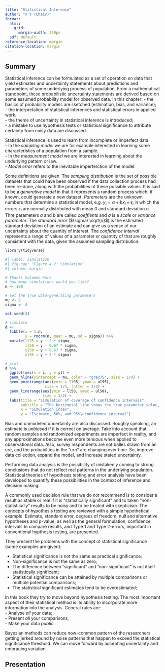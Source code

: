 ```yaml
---
title: "Statistical Inference"
author: "X Y (Chair)"
format:
  html: 
    grid: 
      margin-width: 350px
  pdf: default
reference-location: margin
citation-location: margin
---
```


## Summary

Statistical inference can be formulated as a set of operation on data that yield estimates and uncertainty statements about predictions and parameters of some underlying process of population. From a mathematical standpoint, these probabilistic uncertainty statements are derived based on some assumed probability model for observed data. In this chapter:
- the basics of probability models are sketched (estimation, bias, and variance); \
- the interpretation of statistical inferences and statistical errors in applied work; \
- the theme of uncertainty in statistical inference is introduced; \
- a mistake to use hypothesis tests or statistical significance to attribute certainty from noisy data are discussed.

Statistical inference is used to learn from incomplete or imperfect data.    
- In the *sampling model* we are for example interested in learning some characteristics of a population from a sample.\
- In the *measurement model* we are interested in learning about the underlying pattern or law.\
- *Model error* refers to the inevitable imperferction of the model.\

Some definitions are given. The *sampling distribution* is the set of possible datasets that could have been observed if the data collection process had been re-done, along with the probabilities of these possible values. It is said to be a *generative model* in that it represents a random process which, if known, could generate a new dataset. *Parameters* are the unknown numbers that determine a statistical model, e.g. $y_i=a+bx_i+\epsilon_i$ in which the errors $\epsilon_I$ are normally distributed with mean 0 and standard deviation $\sigma$. Thre parameters $a$ and $b$ are called *coeffients* and $\sigma$ is a *scale* or *variance parameter*.
The *standard error* ($\sigma/ \sqrt{n}$) is the estimated standard deviation of an estimate and can give us a sense of our uncertainty about the quantity of interest. The *confidence interval* represents a range of values of a parameter or quantity of that are roughly consistent with the data, given the assumed sampling distribution. 

```r

library(tidyverse)

#| label: simulation
#| fig.cap: "Figure 4.2: Simulation"
#| column: margin 

# Thanks Solomon Kurz
# how many simulations would you like?
n <- 100

# set the true data-generating parameters
mu <- 6
sigma <- 4

set.seed(4)

# simulate
d <-
  tibble(i = 1:n,
         y = rnorm(n, mean = mu, sd = sigma)) %>% 
  mutate(ll95 = y - 2 * sigma,
         ll50 = y - 0.67 * sigma,
         ul50 = y + 0.67 * sigma,
         ul95 = y + 2 * sigma) 

# plot
d %>% 
  ggplot(aes(x = i, y = y)) +
  geom_hline(yintercept = mu, color = "grey75", size = 1/4) +
  geom_pointrange(aes(ymin = ll95, ymax = ul95),
                  size = 1/4, fatten = 2/3) +
  geom_linerange(aes(ymin = ll50, ymax = ul50),
                 size = 1/2) +
  labs(title = "Simulation of coverage of confidence intervals",
       subtitle = "The horizontal line shows the true parameter value, and dots and vertical lines show\nestimates and confidence intervals obtained from 100 random simulations from the\nsampling distribution.",
       x = "Simulation index",
       y = "Estimate, 50%, and 95%\nconfidence interval")


```

Bias and unmodeled uncertainty are also discussed. Roughly speaking, an estimate is *unbiased* if it is correct on average. Take into account that random samples and randomized experiments are imperfect in reality, and any approximations become even more tenuous when applied to observational data. Also, survey respondents are not balles drawn from an ure, and the probabilties in the "urn" are changing over time. So, improve data collection, expand the model, and increase stated uncertainty.

Performing data analysis is the possibility of mistakenly coming to strong conclusions that do not reflect real patterns in the underlying population. Statistical theories of hypothesis testing and error analysis have been developed to quantify these possibilities in the context of inference and decision making.

A commonly used decision rule that we do *not* recommend is to consider a result as stable or real if it is "statistically significant" and to taken "non-statistically" results to be noisy and to be treated with skepticism. The concepts of hypothesis testing are reviewed with a simple hypothetical example. Estimate, standard error, degrees of freedom, null and alternative hypotheses and p-value, as well as the general formulation, confidence intervals to compare results, and Type 1 and Type 2-errors, important in conventional hypthesis testing, are presented. 

They present the problems with the concept of statistical significance (some examples are given):

- Statistical significance is not the same as practical significance; \
- Non-significance is not the same as zero; \
- The difference between "significant" and "non-significant" is not itself statistically significant; \
- Statistical significance can be attained by multiple comparisons or multiple potential comparisons; \
- The statistical significant estimates tend to be overestimated; \

In this book they try to move beyond hypothesis testing. The most important aspect of their statistical method is its ability to incorporate more information into the analysis. General rules are:    
- Analyse *all* your data; \
- Present *all* your comparisons; \
- Make your data *public*.

Bayesian methods can reduce now-common pattern of the researchers getting jerked around by noise patterns that happen to exceed the statistical significance threshold. We can move forward by accepting uncertainty and embracing variation.

## Presentation

